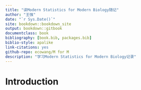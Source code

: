 ```yaml
--- 
title: "读Modern Statistics for Modern Biology随记"
author: "王强"
date: "`r Sys.Date()`"
site: bookdown::bookdown_site
output: bookdown::gitbook
documentclass: book
bibliography: [book.bib, packages.bib]
biblio-style: apalike
link-citations: yes
github-repo: ecowang/M for M
description: "学习Modern Statistics for Modern Biology记录"
---
```


# Introduction


